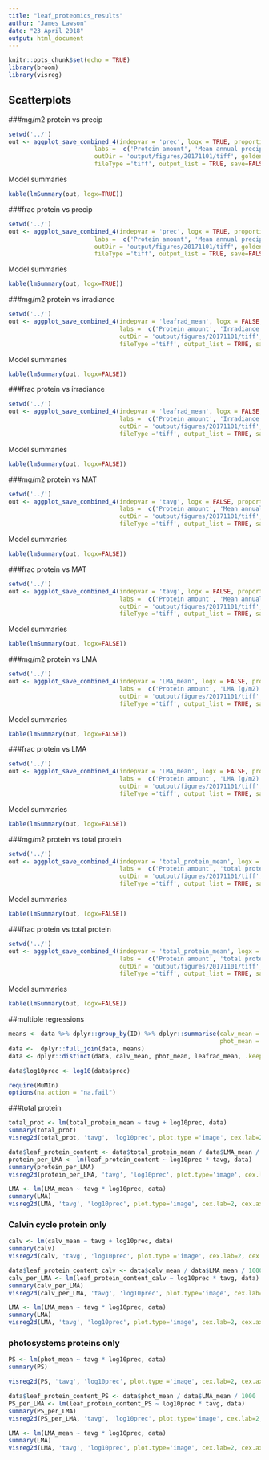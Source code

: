 ```yaml
---
title: "leaf_proteomics_results"
author: "James Lawson"
date: "23 April 2018"
output: html_document
---
```


```r
knitr::opts_chunk$set(echo = TRUE)
library(broom)
library(visreg)
```

## Scatterplots

###mg/m2 protein vs precip

```r
setwd('../')
out <- aggplot_save_combined_4(indepvar = 'prec', logx = TRUE, proportion = FALSE, indepvarType = 'standard', 
                        labs =  c('Protein amount', 'Mean annual precip. (m/yr)'), 
                        outDir = 'output/figures/20171101/tiff', goldenRatio = FALSE, 
                        fileType ='tiff', output_list = TRUE, save=FALSE, yaxis=TRUE)
```

Model summaries

```r
kable(lmSummary(out, logx=TRUE))
```

###frac protein vs precip

```r
setwd('../')
out <- aggplot_save_combined_4(indepvar = 'prec', logx = TRUE, proportion = TRUE, indepvarType = 'standard', 
                        labs =  c('Protein amount', 'Mean annual precip. (m/yr)'), 
                        outDir = 'output/figures/20171101/tiff', goldenRatio = FALSE, 
                        fileType ='tiff', output_list = TRUE, save=FALSE, yaxis=TRUE)
```

Model summaries

```r
kable(lmSummary(out, logx=TRUE))
```


###mg/m2 protein vs irradiance

```r
setwd('../')
out <- aggplot_save_combined_4(indepvar = 'leafrad_mean', logx = FALSE, proportion = FALSE, indepvarType = 'leafrad', 
                               labs =  c('Protein amount', 'Irradiance (MJ/m2/year)'), 
                               outDir = 'output/figures/20171101/tiff', goldenRatio = FALSE,
                               fileType ='tiff', output_list = TRUE, save=FALSE, yaxis=TRUE)
```

Model summaries

```r
kable(lmSummary(out, logx=FALSE))
```

###frac protein vs irradiance

```r
setwd('../')
out <- aggplot_save_combined_4(indepvar = 'leafrad_mean', logx = FALSE, proportion = TRUE, indepvarType = 'leafrad', 
                               labs =  c('Protein amount', 'Irradiance (MJ/m2/year)'), 
                               outDir = 'output/figures/20171101/tiff', goldenRatio = FALSE,
                               fileType ='tiff', output_list = TRUE, save=FALSE, yaxis=TRUE)

```

Model summaries

```r
kable(lmSummary(out, logx=FALSE))
```

###mg/m2 protein vs MAT

```r
setwd('../')
out <- aggplot_save_combined_4(indepvar = 'tavg', logx = FALSE, proportion = FALSE, indepvarType = 'standard', 
                               labs =  c('Protein amount', 'Mean annual temperature (oC)'),
                               outDir = 'output/figures/20171101/tiff', goldenRatio = FALSE,
                               fileType ='tiff', output_list = TRUE, save=FALSE, yaxis=TRUE)
```

Model summaries

```r
kable(lmSummary(out, logx=FALSE))
```

###frac protein vs MAT

```r
setwd('../')
out <- aggplot_save_combined_4(indepvar = 'tavg', logx = FALSE, proportion = TRUE, indepvarType = 'standard', 
                               labs =  c('Protein amount', 'Mean annual temperature (oC)'),
                               outDir = 'output/figures/20171101/tiff', goldenRatio = FALSE,
                               fileType ='tiff', output_list = TRUE, save=FALSE, yaxis=TRUE)

```

Model summaries

```r
kable(lmSummary(out, logx=FALSE))
```

###mg/m2 protein vs LMA

```r
setwd('../')
out <- aggplot_save_combined_4(indepvar = 'LMA_mean', logx = FALSE, proportion = FALSE, indepvarType = 'LMA', 
                               labs =  c('Protein amount', 'LMA (g/m2)'),
                               outDir = 'output/figures/20171101/tiff', goldenRatio = FALSE,
                               fileType ='tiff', output_list = TRUE, save=FALSE, yaxis=TRUE)
```

Model summaries

```r
kable(lmSummary(out, logx=FALSE))
```

###frac protein vs LMA

```r
setwd('../')
out <- aggplot_save_combined_4(indepvar = 'LMA_mean', logx = FALSE, proportion = FALSE, indepvarType = 'LMA', 
                               labs =  c('Protein amount', 'LMA (g/m2)'),
                               outDir = 'output/figures/20171101/tiff', goldenRatio = FALSE,
                               fileType ='tiff', output_list = TRUE, save=FALSE, yaxis=TRUE)

```

Model summaries

```r
kable(lmSummary(out, logx=FALSE))
```


###mg/m2 protein vs total protein

```r
setwd('../')
out <- aggplot_save_combined_4(indepvar = 'total_protein_mean', logx = FALSE, proportion = FALSE, indepvarType = 'total_protein', 
                               labs =  c('Protein amount', 'total protein (mg/m2)'),
                               outDir = 'output/figures/20171101/tiff', goldenRatio = FALSE,
                               fileType ='tiff', output_list = TRUE, save=FALSE, yaxis=TRUE)
```

Model summaries

```r
kable(lmSummary(out, logx=FALSE))
```

###frac protein vs total protein

```r
setwd('../')
out <- aggplot_save_combined_4(indepvar = 'total_protein_mean', logx = FALSE, proportion = FALSE, indepvarType = 'total_protein', 
                               labs =  c('Protein amount', 'total protein (mg/m2)'),
                               outDir = 'output/figures/20171101/tiff', goldenRatio = FALSE,
                               fileType ='tiff', output_list = TRUE, save=FALSE, yaxis=TRUE)

```

Model summaries

```r
kable(lmSummary(out, logx=FALSE))
```

##multiple regressions

```r
means <- data %>% dplyr::group_by(ID) %>% dplyr::summarise(calv_mean = mean(calvin_cycle, na.rm=TRUE),
                                                           phot_mean = mean(Photosystems, na.rm=TRUE)) 
data <-  dplyr::full_join(data, means)
data <- dplyr::distinct(data, calv_mean, phot_mean, leafrad_mean, .keep_all=TRUE)

data$log10prec <- log10(data$prec)

require(MuMIn)
options(na.action = "na.fail")
```

###total protein

```r
total_prot <- lm(total_protein_mean ~ tavg + log10prec, data)
summary(total_prot)
visreg2d(total_prot, 'tavg', 'log10prec', plot.type ='image', cex.lab=2, cex.axis=2, cex.main=2, cex.sub=2)

data$leaf_protein_content <- data$total_protein_mean / data$LMA_mean / 1000
protein_per_LMA <- lm(leaf_protein_content ~ log10prec * tavg, data)
summary(protein_per_LMA)
visreg2d(protein_per_LMA, 'tavg', 'log10prec', plot.type='image', cex.lab=2, cex.axis=2, cex.main=2, cex.sub=2)

LMA <- lm(LMA_mean ~ tavg * log10prec, data)
summary(LMA)
visreg2d(LMA, 'tavg', 'log10prec', plot.type='image', cex.lab=2, cex.axis=2, cex.main=2, cex.sub=2)
```

### Calvin cycle protein only

```r
calv <- lm(calv_mean ~ tavg + log10prec, data)
summary(calv)
visreg2d(calv, 'tavg', 'log10prec', plot.type ='image', cex.lab=2, cex.axis=2, cex.main=2, cex.sub=2)

data$leaf_protein_content_calv <- data$calv_mean / data$LMA_mean / 1000
calv_per_LMA <- lm(leaf_protein_content_calv ~ log10prec * tavg, data)
summary(calv_per_LMA)
visreg2d(calv_per_LMA, 'tavg', 'log10prec', plot.type='image', cex.lab=2, cex.axis=2, cex.main=2, cex.sub=2)

LMA <- lm(LMA_mean ~ tavg * log10prec, data)
summary(LMA)
visreg2d(LMA, 'tavg', 'log10prec', plot.type='image', cex.lab=2, cex.axis=2, cex.main=2, cex.sub=2)
```


### photosystems proteins only

```r
PS <- lm(phot_mean ~ tavg * log10prec, data)
summary(PS)

visreg2d(PS, 'tavg', 'log10prec', plot.type ='image', cex.lab=2, cex.axis=2, cex.main=2, cex.sub=2)

data$leaf_protein_content_PS <- data$phot_mean / data$LMA_mean / 1000
PS_per_LMA <- lm(leaf_protein_content_PS ~ log10prec * tavg, data)
summary(PS_per_LMA)
visreg2d(PS_per_LMA, 'tavg', 'log10prec', plot.type='image', cex.lab=2, cex.axis=2, cex.main=2, cex.sub=2)

LMA <- lm(LMA_mean ~ tavg * log10prec, data)
summary(LMA)
visreg2d(LMA, 'tavg', 'log10prec', plot.type='image', cex.lab=2, cex.axis=2, cex.main=2, cex.sub=2)
```

